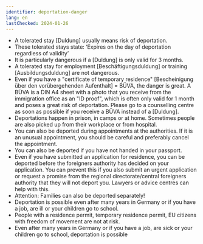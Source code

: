 ```yaml
---
identifier: deportation-danger
lang: en
lastChecked: 2024-01-26
---
```



- A tolerated stay \[Duldung\] usually means risk of deportation.
- These tolerated stays state: ‘Expires on the day of deportation regardless of validity’
- It is particularly dangerous if a \[Duldung\] is only valid for 3 months.
- A tolerated stay for employment \[Beschäftigungsduldung\] or training \[Ausbildungsduldung\] are not dangerous.
- Even if you have a "certificate of temporary residence" \[Bescheinigung über den vorübergehenden Aufenthalt\] = BÜVA, the danger is great. A BÜVA is a DIN A4 sheet with a photo that you receive from the immigration office as an "ID proof", which is often only valid for 1 month and poses a great risk of deportation. Please go to a counselling centre as soon as possible if you receive a BÜVA instead of a \[Duldung\].
- Deportations happen in prison, in camps or at home. Sometimes people are also picked up from their workplace or from hospital.
- You can also be deported during appointments at the authorities. If it is an unusual appointment, you should be careful and preferably cancel the appointment.
- You can also be deported if you have not handed in your passport.
- Even if you have submitted an application for residence, you can be deported before the foreigners authority has decided on your application. You can prevent this if you also submit an urgent application or request a promise from the regional directorate/central foreigners authority that they will not deport you. Lawyers or advice centres can help with this.
- Attention: Families can also be deported separately!
- Deportation is possible even after many years in Germany or if you have a job, are ill or your children go to school.
- People with a residence permit, temporary residence permit, EU citizens with freedom of movement are not at risk.
- Even after many years in Germany or if you have a job, are sick or your children go to school, deportation is possible <Block identifier="get-legal-advice" />
